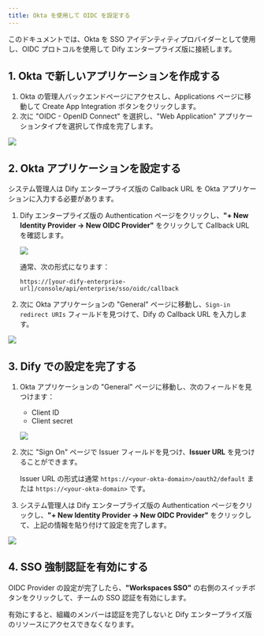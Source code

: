 ```yaml
---
title: Okta を使用して OIDC を設定する
---
```


このドキュメントでは、Okta を SSO アイデンティティプロバイダーとして使用し、OIDC プロトコルを使用して Dify エンタープライズ版に接続します。

## 1. Okta で新しいアプリケーションを作成する

1. Okta の管理人バックエンドページにアクセスし、Applications ページに移動して Create App Integration ボタンをクリックします。
2. 次に "OIDC - OpenID Connect" を選択し、"Web Application" アプリケーションタイプを選択して作成を完了します。

![](/images/okta-oidc-1.png)

## 2. Okta アプリケーションを設定する

システム管理人は Dify エンタープライズ版の Callback URL を Okta アプリケーションに入力する必要があります。

1. Dify エンタープライズ版の Authentication ページをクリックし、**"+ New Identity Provider → New OIDC Provider"** をクリックして Callback URL を確認します。

   ![](/images/okta-oidc-3.png)

   通常、次の形式になります：

   ```
   https://[your-dify-enterprise-url]/console/api/enterprise/sso/oidc/callback
   ```

2. 次に Okta アプリケーションの "General" ページに移動し、`Sign-in redirect URIs` フィールドを見つけて、Dify の Callback URL を入力します。

![](/images/okta-oidc-4.png)

## 3. Dify での設定を完了する

1. Okta アプリケーションの "General" ページに移動し、次のフィールドを見つけます：
   * Client ID
   * Client secret

   ![](/images/okta-oidc-5.png)

2. 次に "Sign On" ページで Issuer フィールドを見つけ、**Issuer URL** を見つけることができます。

   Issuer URL の形式は通常 `https://<your-okta-domain>/oauth2/default` または `https://<your-okta-domain>` です。

3. システム管理人は Dify エンタープライズ版の Authentication ページをクリックし、**"+ New Identity Provider → New OIDC Provider"** をクリックして、上記の情報を貼り付けて設定を完了します。

![](/images/okta-oidc-6.png)

## 4. SSO 強制認証を有効にする

OIDC Provider の設定が完了したら、**"Workspaces SSO"** の右側のスイッチボタンをクリックして、チームの SSO 認証を有効にします。

有効にすると、組織のメンバーは認証を完了しないと Dify エンタープライズ版のリソースにアクセスできなくなります。
